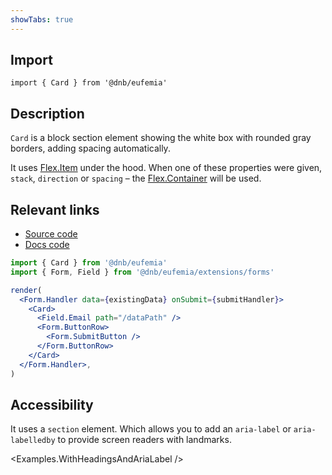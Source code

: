 ```yaml
---
showTabs: true
---
```



## Import

```tsx
import { Card } from '@dnb/eufemia'
```

## Description

`Card` is a block section element showing the white box with rounded gray borders, adding spacing automatically.

It uses [Flex.Item](/uilib/layout/flex/item) under the hood. When one of these properties were given, `stack`, `direction` or `spacing` – the [Flex.Container](/uilib/layout/flex/container) will be used.

## Relevant links

- [Source code](https://github.com/dnbexperience/eufemia/tree/main/packages/dnb-eufemia/src/components/card)
- [Docs code](https://github.com/dnbexperience/eufemia/tree/main/packages/dnb-design-system-portal/src/docs/uilib/components/card)

```jsx
import { Card } from '@dnb/eufemia'
import { Form, Field } from '@dnb/eufemia/extensions/forms'

render(
  <Form.Handler data={existingData} onSubmit={submitHandler}>
    <Card>
      <Field.Email path="/dataPath" />
      <Form.ButtonRow>
        <Form.SubmitButton />
      </Form.ButtonRow>
    </Card>
  </Form.Handler>,
)
```

## Accessibility

It uses a `section` element. Which allows you to add an `aria-label` or `aria-labelledby` to provide screen readers with landmarks.

<Examples.WithHeadingsAndAriaLabel />
